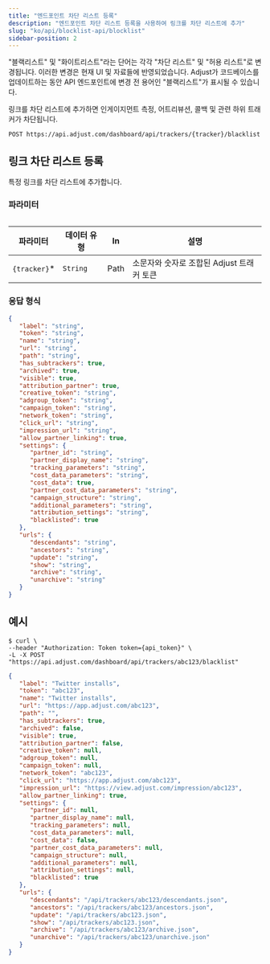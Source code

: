 ```yaml
---
title: "엔드포인트 차단 리스트 등록"
description: "엔드포인트 차단 리스트 등록을 사용하여 링크를 차단 리스트에 추가"
slug: "ko/api/blocklist-api/blocklist"
sidebar-position: 2
---
```


<Callout type="important">

"블랙리스트" 및 "화이트리스트"라는 단어는 각각 "차단 리스트" 및 "허용 리스트"로 변경됩니다. 이러한 변경은 현재 UI 및 자료들에 반영되었습니다. Adjust가 코드베이스를 업데이트하는 동안 API 엔드포인트에 변경 전 용어인 "블랙리스트"가 표시될 수 있습니다.

</Callout>

링크를 차단 리스트에 추가하면 인게이지먼트 측정, 어트리뷰션, 콜백 및 관련 하위 트래커가 차단됩니다.

```http
POST https://api.adjust.com/dashboard/api/trackers/{tracker}/blacklist
```

## 링크 차단 리스트 등록

특정 링크를 차단 리스트에 추가합니다.

### 파라미터

<Table>

| 파라미터      | 데이터 유형 | In   | 설명                                      |
| ------------- | ----------- | ---- | ----------------------------------------- |
| `{tracker}`\* | `String`    | Path | 소문자와 숫자로 조합된 Adjust 트래커 토큰 |

</Table>

### 응답 형식

```json
{
   "label": "string",
   "token": "string",
   "name": "string",
   "url": "string",
   "path": "string",
   "has_subtrackers": true,
   "archived": true,
   "visible": true,
   "attribution_partner": true,
   "creative_token": "string",
   "adgroup_token": "string",
   "campaign_token": "string",
   "network_token": "string",
   "click_url": "string",
   "impression_url": "string",
   "allow_partner_linking": true,
   "settings": {
      "partner_id": "string",
      "partner_display_name": "string",
      "tracking_parameters": "string",
      "cost_data_parameters": "string",
      "cost_data": true,
      "partner_cost_data_parameters": "string",
      "campaign_structure": "string",
      "additional_parameters": "string",
      "attribution_settings": "string",
      "blacklisted": true
   },
   "urls": {
      "descendants": "string",
      "ancestors": "string",
      "update": "string",
      "show": "string",
      "archive": "string",
      "unarchive": "string"
   }
}
```

## 예시

```console
$ curl \
--header "Authorization: Token token={api_token}" \
-L -X POST "https://api.adjust.com/dashboard/api/trackers/abc123/blacklist"
```

```json
{
   "label": "Twitter installs",
   "token": "abc123",
   "name": "Twitter installs",
   "url": "https://app.adjust.com/abc123",
   "path": "",
   "has_subtrackers": true,
   "archived": false,
   "visible": true,
   "attribution_partner": false,
   "creative_token": null,
   "adgroup_token": null,
   "campaign_token": null,
   "network_token": "abc123",
   "click_url": "https://app.adjust.com/abc123",
   "impression_url": "https://view.adjust.com/impression/abc123",
   "allow_partner_linking": true,
   "settings": {
      "partner_id": null,
      "partner_display_name": null,
      "tracking_parameters": null,
      "cost_data_parameters": null,
      "cost_data": false,
      "partner_cost_data_parameters": null,
      "campaign_structure": null,
      "additional_parameters": null,
      "attribution_settings": null,
      "blacklisted": true
   },
   "urls": {
      "descendants": "/api/trackers/abc123/descendants.json",
      "ancestors": "/api/trackers/abc123/ancestors.json",
      "update": "/api/trackers/abc123.json",
      "show": "/api/trackers/abc123.json",
      "archive": "/api/trackers/abc123/archive.json",
      "unarchive": "/api/trackers/abc123/unarchive.json"
   }
}
```
